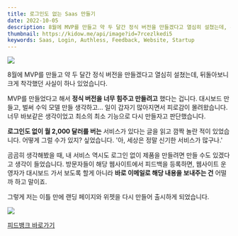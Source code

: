 ```yaml
---
title: 로그인도 없는 Saas 만들기
date: 2022-10-05
description: 8월에 MVP를 만들고 약 두 달간 정식 버전을 만들겠다고 열심히 설쳤는데, 뒤돌아보니 크게 착각했던 사실이 하나 있었습니다.
thumbnail: https://kidow.me/api/image?id=7rcezlkedi5
keywords: Saas, Login, Authless, Feedback, Website, Startup
---
```



<Frontmatter />
<ShareButtons />
<BackTop />

![](/contents/12/feedbank.png)

8월에 MVP를 만들고 약 두 달간 정식 버전을 만들겠다고 열심히 설쳤는데, 뒤돌아보니 크게 착각했던 사실이 하나 있었습니다.

MVP를 만들었다고 해서 **정식 버전을 너무 힘주고 만들려고** 했다는 겁니다. 대시보드 만들고, 벌써 수익 모델 만들 생각하고... 일이 갑자기 많아지면서 피로감이 몰려왔습니다. 너무 바보같은 생각이었고 최소의 최소 기능으로 다시 만들자고 판단했습니다.

**로그인도 없이 월 2,000 달러를 버는** 서비스가 있다는 글을 읽고 깜짝 놀란 적이 있었습니다. 어떻게 그럴 수가 있지? 싶었습니다. '아, 세상은 정말 신기한 서비스가 많구나.'

곰곰히 생각해봤을 때, 내 서비스 역시도 로그인 없이 제품을 만들려면 만들 수도 있겠다고 생각이 들었습니다. 방문자들이 해당 웹사이트에서 피드백을 등록하면, 웹사이트 운영자가 대시보드 가서 보도록 할게 아니라 **바로 이메일로 해당 내용을 보내주는 건** 어떨까 하고 말이죠.

그렇게 저는 이틀 만에 랜딩 페이지와 위젯을 다시 만들어 출시하게 되었습니다.

![](/contents/12/no-login.png)

[피드뱅크 바로가기](https://feedbank.app)

<Comment />
